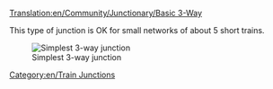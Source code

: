 [[Translation:en/Community/Junctionary/Basic 3-Way]]
{{en/junctionsmenu}}

This type of junction is OK for small networks of about 5 short trains.

[[File:en/3way basic3.png|none|frame|Simplest 3-way junction]]

{{en/Junction Criteria|Cheap|0|0|0|1|0|0|1|1|0|0|0||Broken down trains stop whole junction.|
*Can only handle one train at a time. (unless using [[en/Path Signals]])
*Will cause traffic backup. 
}}

[[Category:en/Train Junctions]]